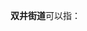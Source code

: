 '''双井街道'''可以指：
{{PRC admin/disambig|11/01/05/016/000|23/01/11/008/000|41/15/02/009/000}}
{{disambig|cat=四字乡级行政区划消歧义}}